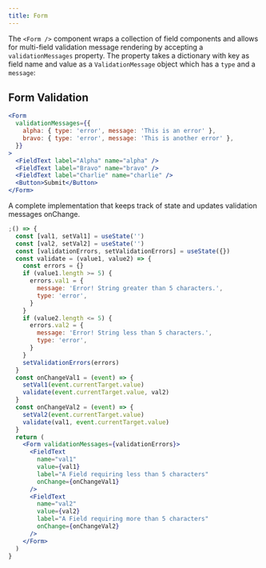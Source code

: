 ```yaml
---
title: Form
---
```


The `<Form />` component wraps a collection of field components and allows for multi-field validation message rendering by accepting a `validationMessages` property. The property takes a dictionary with key as field name and value as a `ValidationMessage` object which has a `type` and a `message`:

## Form Validation

```jsx
<Form
  validationMessages={{
    alpha: { type: 'error', message: 'This is an error' },
    bravo: { type: 'error', message: 'This is another error' },
  }}
>
  <FieldText label="Alpha" name="alpha" />
  <FieldText label="Bravo" name="bravo" />
  <FieldText label="Charlie" name="charlie" />
  <Button>Submit</Button>
</Form>
```

A complete implementation that keeps track of state and updates validation messages onChange.

```jsx
;() => {
  const [val1, setVal1] = useState('')
  const [val2, setVal2] = useState('')
  const [validationErrors, setValidationErrors] = useState({})
  const validate = (value1, value2) => {
    const errors = {}
    if (value1.length >= 5) {
      errors.val1 = {
        message: 'Error! String greater than 5 characters.',
        type: 'error',
      }
    }
    if (value2.length <= 5) {
      errors.val2 = {
        message: 'Error! String less than 5 characters.',
        type: 'error',
      }
    }
    setValidationErrors(errors)
  }
  const onChangeVal1 = (event) => {
    setVal1(event.currentTarget.value)
    validate(event.currentTarget.value, val2)
  }
  const onChangeVal2 = (event) => {
    setVal2(event.currentTarget.value)
    validate(val1, event.currentTarget.value)
  }
  return (
    <Form validationMessages={validationErrors}>
      <FieldText
        name="val1"
        value={val1}
        label="A Field requiring less than 5 characters"
        onChange={onChangeVal1}
      />
      <FieldText
        name="val2"
        value={val2}
        label="A Field requiring more than 5 characters"
        onChange={onChangeVal2}
      />
    </Form>
  )
}
```
